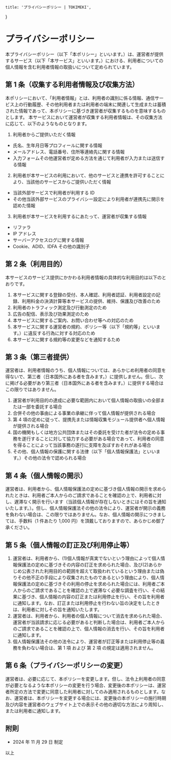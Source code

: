     title: 'プライバシーポリシー | TOKIMEKI',
}

# プライバシーポリシー

本プライバシーポリシー（以下「本ポリシー」といいます。）は、運営者が提供するサービス（以下「本サービス」といいます。）における、利用者についての個人情報を含む利用者情報の取扱いについて定められています。

## 第 1 条（収集する利用者情報及び収集方法）

本ポリシーにおいて、「利用者情報」とは、利用者の識別に係る情報、通信サービス上の行動履歴、その他利用者または利用者の端末に関連して生成または蓄積された情報であって、本ポリシーに基づき運営者が収集するものを意味するものとします。
本サービスにおいて運営者が収集する利用者情報は、その収集方法に応じて、以下のようなものとなります。

1. 利用者からご提供いただく情報
  - 氏名、生年月日等プロフィールに関する情報
  - メールアドレス、電話番号、住所等連絡先に関する情報
  - 入力フォームその他運営者が定める方法を通じて利用者が入力または送信する情報
2. 利用者が本サービスの利用において、他のサービスと連携を許可することにより、当該他のサービスからご提供いただく情報
  - 当該外部サービスで利用者が利用する ID
  - その他当該外部サービスのプライバシー設定により利用者が連携先に開示を認めた情報
3. 利用者が本サービスを利用するにあたって、運営者が収集する情報
  - リファラ
  - IP アドレス
  - サーバーアクセスログに関する情報
  - Cookie、ADID、IDFA その他の識別子

## 第 2 条（利用目的）

本サービスのサービス提供にかかわる利用者情報の具体的な利用目的は以下のとおりです。

1. 本サービスに関する登録の受付、本人確認、利用者認証、利用者設定の記録、利用料金の決済計算等本サービスの提供、維持、保護及び改善のため
2. 利用者のトラフィック測定及び行動測定のため
3. 広告の配信、表示及び効果測定のため
4. 本サービスに関するご案内、お問い合わせ等への対応のため
5. 本サービスに関する運営者の規約、ポリシー等（以下「規約等」といいます。）に違反する行為に対する対応のため
6. 本サービスに関する規約等の変更などを通知するため

## 第 3 条（第三者提供）

運営者は、利用者情報のうち、個人情報については、あらかじめ利用者の同意を得ないで、第三者（日本国外にある者を含みます。）に提供しません。但し、次に掲げる必要があり第三者（日本国外にある者を含みます。）に提供する場合はこの限りではありません。

1. 運営者が利用目的の達成に必要な範囲内において個人情報の取扱いの全部または一部を委託する場合
2. 合併その他の事由による事業の承継に伴って個人情報が提供される場合
3. 第 4 項の定めに従って、提携先または情報収集モジュール提供者へ個人情報が提供される場合
4. 国の機関もしくは地方公共団体またはその委託を受けた者が法令の定める事務を遂行することに対して協力する必要がある場合であって、利用者の同意を得ることによって当該事務の遂行に支障を及ぼすおそれがある場合
5. その他、個人情報の保護に関する法律（以下「個人情報保護法」といいます。）その他の法令で認められる場合

## 第 4 条（個人情報の開示）

運営者は、利用者から、個人情報保護法の定めに基づき個人情報の開示を求められたときは、利用者ご本人からのご請求であることを確認の上で、利用者に対し、遅滞なく開示を行います（当該個人情報が存在しないときにはその旨を通知いたします。）。但し、個人情報保護法その他の法令により、運営者が開示の義務を負わない場合は、この限りではありません。なお、個人情報の開示につきましては、手数料（1 件あたり 1,000 円）を頂戴しておりますので、あらかじめ御了承ください。

## 第 5 条（個人情報の訂正及び利用停止等）

1. 運営者は、利用者から、(1)個人情報が真実でないという理由によって個人情報保護法の定めに基づきその内容の訂正を求められた場合、及び(2)あらかじめ公表された利用目的の範囲を超えて取扱われているという理由または偽りその他不正の手段により収集されたものであるという理由により、個人情報保護法の定めに基づきその利用の停止を求められた場合には、利用者ご本人からのご請求であることを確認の上で遅滞なく必要な調査を行い、その結果に基づき、個人情報の内容の訂正または利用停止を行い、その旨を利用者に通知します。なお、訂正または利用停止を行わない旨の決定をしたときは、利用者に対しその旨を通知いたします。
2. 運営者は、利用者から、利用者の個人情報について消去を求められた場合、運営者が当該請求に応じる必要があると判断した場合は、利用者ご本人からのご請求であることを確認の上で、個人情報の消去を行い、その旨を利用者に通知します。
3. 個人情報保護法その他の法令により、運営者が訂正等または利用停止等の義務を負わない場合は、第 1 項 および 第 2 項 の規定は適用されません。

## 第 6 条（プライバシーポリシーの変更）

運営者は、必要に応じて、本ポリシーを変更します。但し、法令上利用者の同意が必要となるような本ポリシーの変更を行う場合、変更後の本ポリシーは、運営者所定の方法で変更に同意した利用者に対してのみ適用されるものとします。なお、運営者は、本ポリシーを変更する場合には、変更後の本ポリシーの施行時期及び内容を運営者のウェブサイト上での表示その他の適切な方法により周知し、または利用者に通知します。

## 附則

- 2024 年 11 月 29 日 制定

以上